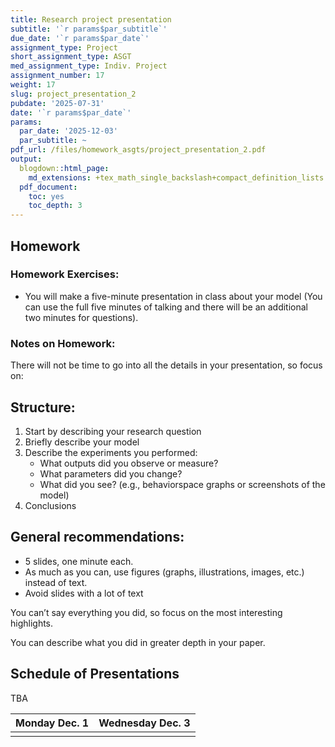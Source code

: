```yaml
---
title: Research project presentation
subtitle: '`r params$par_subtitle`'
due_date: '`r params$par_date`'
assignment_type: Project
short_assignment_type: ASGT
med_assignment_type: Indiv. Project
assignment_number: 17
weight: 17
slug: project_presentation_2
pubdate: '2025-07-31'
date: '`r params$par_date`'
params:
  par_date: '2025-12-03'
  par_subtitle: ~
pdf_url: /files/homework_asgts/project_presentation_2.pdf
output:
  blogdown::html_page:
    md_extensions: +tex_math_single_backslash+compact_definition_lists
  pdf_document:
    toc: yes
    toc_depth: 3
---
```

## Homework

### Homework Exercises:



* You will make a five-minute presentation in class about your model (You can use the full five minutes of talking and there will be an additional two minutes for questions).

### Notes on Homework:


There will not be time to go into all the details in your presentation, so focus on:

## Structure:

#. Start by describing your research question
#. Briefly describe your model
#. Describe the experiments you performed:
   * What outputs did you observe or measure?
   * What parameters did you change?
   * What did you see? (e.g., behaviorspace graphs or screenshots of the model)
#. Conclusions

## General recommendations:

* 5 slides, one minute each.
* As much as you can, use figures (graphs, illustrations, images, etc.) instead of text.
* Avoid slides with a lot of text

You can’t say everything you did, so focus on the most interesting highlights.

You can describe what you did in greater depth in your paper.

## Schedule of Presentations

TBA

| Monday Dec. 1         | Wednesday Dec. 3    |
|:-------------------------:|:-------------------------:|
|                               |                               |